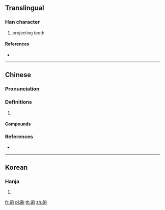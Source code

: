 {{character info/new}}
{{also|龅}}
==Translingual==

===Han character===
{{Han char|rn=211|rad=齒|as=05|sn=20|four=27712|canj=YUPRU}}

# projecting teeth

====References====
* {{Han ref|kx=1533.070|dkj=48612|dj=2071.150|hdz=74791.100|uh=9F59|ud=40793|bh=F5BE|bd=62910}}

----

==Chinese==
{{zh-forms|s=龅}}

===Pronunciation===
{{zh-pron
|m=bāo
|c=baau6,paau4
|cat=
}}

===Definitions===
{{zh-hanzi}}

# {{rfdef|zh}}

====Compounds====
{{zh-der|齙牙}}

===References===
* {{R:yue:Hanzi}}

----

==Korean==

===Hanja===
{{ko-hanja|hangeul=포|eumhun=|rv=po|mr=p'o|y=pho}}

# {{defn|lang=ko|sort=齒05}}

[[fr:齙]]
[[pl:齙]]
[[th:齙]]
[[zh:齙]]
